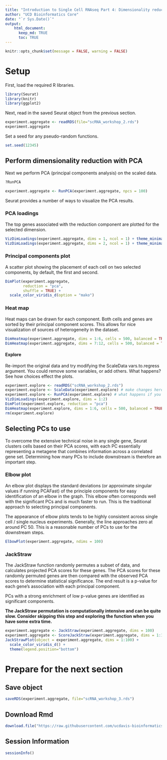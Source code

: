```yaml
---
title: "Introduction to Single Cell RNAseq Part 4: Dimensionality reduction"
author: "UCD Bioinformatics Core"
date: "`r Sys.Date()`"
output:
    html_document:
      keep_md: TRUE
      toc: TRUE
---
```


```r
knitr::opts_chunk$set(message = FALSE, warning = FALSE)
```

# Setup

First, load the required R libraries.
```r
library(Seurat)
library(knitr)
library(ggplot2)
```

Next, read in the saved Seurat object from the previous section.
```r
experiment.aggregate <- readRDS(file="scRNA_workshop_2.rds")
experiment.aggregate
```

Set a seed for any pseudo-random functions.
```r
set.seed(12345)
```



## Perform dimensionality reduction with PCA

Next we perform PCA (principal components analysis) on the scaled data.  

```r
?RunPCA
```

```r
experiment.aggregate <- RunPCA(experiment.aggregate, npcs = 100)
```

Seurat provides a number of ways to visualize the PCA results.

### PCA loadings

The top genes associated with the reduction component are plotted for the selected dimension.

```r
VizDimLoadings(experiment.aggregate, dims = 1, ncol = 1) + theme_minimal(base_size = 8)
VizDimLoadings(experiment.aggregate, dims = 2, ncol = 1) + theme_minimal(base_size = 8)
```

### Principal components plot

A scatter plot showing the placement of each cell on two selected components, by default, the first and second.

```r
DimPlot(experiment.aggregate,
        reduction = "pca",
        shuffle = TRUE) +
  scale_color_viridis_d(option = "mako")
```

### Heat map

Heat maps can be drawn for each component. Both cells and genes are sorted by their principal component scores. This allows for nice visualization of sources of heterogeneity in the dataset.

```r
DimHeatmap(experiment.aggregate, dims = 1:6, cells = 500, balanced = TRUE)
DimHeatmap(experiment.aggregate, dims = 7:12, cells = 500, balanced = TRUE)
```

#### Explore

Re-import the original data and try modifying the ScaleData vars.to.regress argument. You could remove some variables, or add others. What happens? See how choices effect the plots.

```r
experiment.explore <- readRDS("scRNA_workshop_2.rds")
experiment.explore <- ScaleData(experiment.explore) # make changes here to explore the data
experiment.explore <- RunPCA(experiment.explore) # what happens if you adjust npcs?
VizDimLoadings(experiment.explore, dims = 1:2)
DimPlot(experiment.explore, reduction = "pca")
DimHeatmap(experiment.explore, dims = 1:6, cells = 500, balanced = TRUE) # adjust parameters
rm(experiment.explore)
```

## Selecting PCs to use

To overcome the extensive technical noise in any single gene, Seurat clusters cells based on their PCA scores, with each PC essentially representing a metagene that combines information across a correlated gene set. Determining how many PCs to include downstream is therefore an important step.

### Elbow plot

An elbow plot displays the standard deviations (or approximate singular values if running PCAFast) of the principle components for easy identification of an elbow in the graph. This elbow often corresponds well with the significant PCs and is much faster to run.  This is the traditional approach to selecting principal components.

The appearance of elbow plots tends to be highly consistent across single cell / single nucleus experiments. Generally, the line approaches zero at around PC 50. This is a reasonable number of PCs to use for the downstream steps.

```r
ElbowPlot(experiment.aggregate, ndims = 100)
```

### JackStraw

The JackStraw function randomly permutes a subset of data, and calculates projected PCA scores for these genes. The PCA scores for these randomly permuted genes are then compared with the observed PCA scores to determine statistical significance. The end result is a p-value for each gene's association with each principal component.

PCs with a strong enrichment of low p-value genes are identified as significant components.

**The JackStraw permutation is computationally intensive and can be quite slow. Consider skipping this step and exploring the function when you have some extra time.**

```r
experiment.aggregate <- JackStraw(experiment.aggregate, dims = 100)
experiment.aggregate <- ScoreJackStraw(experiment.aggregate, dims = 1:100)
JackStrawPlot(object = experiment.aggregate, dims = 1:100) +
  scale_color_viridis_d() +
  theme(legend.position="bottom")
```

# Prepare for the next section

## Save object
```r
saveRDS(experiment.aggregate, file="scRNA_workshop_3.rds")
```

## Download Rmd
```r
download.file("https://raw.githubusercontent.com/ucdavis-bioinformatics-training/2023-December-Single-Cell-RNA-Seq-Analysis/main/data_analysis/05-doublet_detection.Rmd", "05-doublet_detection.Rmd")
```

## Session Information
```r
sessionInfo()
```
